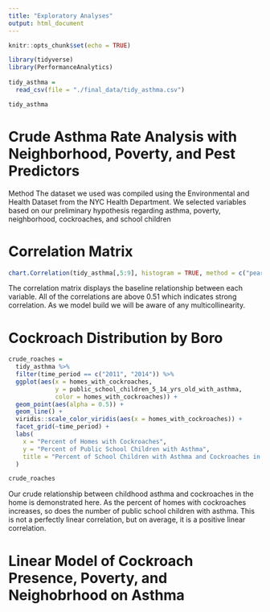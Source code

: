 ```yaml
---
title: "Exploratory Analyses"
output: html_document
---
```


```r
knitr::opts_chunk$set(echo = TRUE)

library(tidyverse)
library(PerformanceAnalytics)
  
tidy_asthma = 
  read_csv(file = "./final_data/tidy_asthma.csv")

tidy_asthma 
```
# Crude Asthma Rate Analysis with Neighborhood, Poverty, and Pest Predictors

Method
The dataset we used was compiled using the Environmental and Health Dataset from the NYC Health Department. We selected variables based on our preliminary hypothesis regarding asthma, poverty, neighborhood, cockroaches, and school children 

# Correlation Matrix
```r

chart.Correlation(tidy_asthma[,5:9], histogram = TRUE, method = c("pearson", "kendall", "spearman"))
```
The correlation matrix displays the baseline relationship between each variable. All of the correlations are above 0.51 which indicates strong correlation. As we model build we will be aware of any multicollinearity.

# Cockroach Distribution by Boro
```r

crude_roaches = 
  tidy_asthma %>%
  filter(time_period == c("2011", "2014")) %>%
  ggplot(aes(x = homes_with_cockroaches, 
             y = public_school_children_5_14_yrs_old_with_asthma, 
             color = homes_with_cockroaches)) + 
  geom_point(aes(alpha = 0.5)) +
  geom_line() +
  viridis::scale_color_viridis(aes(x = homes_with_cockroaches)) +
  facet_grid(~time_period) +
  labs(
    x = "Percent of Homes with Cockroaches",
    y = "Percent of Public School Children with Asthma",
    title = "Percent of School Children with Asthma and Cockroaches in Home per Year"
  )

crude_roaches
```
Our crude relationship between childhood asthma and cockroaches in the home is demonstrated here. As the percent of homes with cockroaches increases, so does the number of public school children with asthma. This is not a perfectly linear correlation, but on average, it is a positive linear correlation. 

# Linear Model of Cockroach Presence, Poverty, and Neighobrhood on Asthma
```r

```

